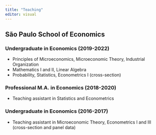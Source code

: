 ```yaml
---
title: "Teaching"
editor: visual
---
```


## São Paulo School of Economics

### Undergraduate in Economics (2019-2022)

-   Principles of Microeconomics, Microeconomic Theory, Industrial Organization
-   Mathematics I and II, Linear Algebra
-   Probability, Statistics, Econometrics I (cross-section)

### Professional M.A. in Economics (2018-2020)

-   Teaching assistant in Statistics and Econometrics

### Undergraduate in Economics (2016-2017)

-   Teaching assistant in Microeconomic Theory, Econometrics I and III (cross-section and panel data)
